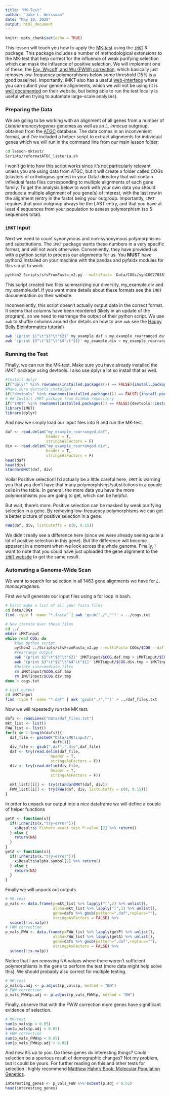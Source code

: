 ```yaml
---
title: "MK-Test"
author: "Jake L. Weissman"
date: "May 19, 2020"
output: html_document
---
```


```r
knitr::opts_chunk$set(echo = TRUE)
```

This lesson will teach you how to apply the [MK-test](https://www.nature.com/articles/351652a0) using the [`iMKT`](https://imkt.uab.cat/rpackage.html) R 
package. This package includes a number of methodological extensions to the 
MK-test that help correct for the influence of weak purifying selection which 
can mask the influence of positive selection. We will implement one of these, 
the [Fay, Wycoff, and Wu (FWW) correction](https://www.ncbi.nlm.nih.gov/pmc/articles/PMC1461725/), which basically just removes 
low-frequency polymorphisms below some threshold (15% is a good baseline). 
Importantly, iMKT also has a useful [web-interface](https://imkt.uab.cat/mkanalysis.html) where you can submit
your genome alignments, which we will not be using (it is [well documented](https://imkt.uab.cat/aboutimkt.html) on
their website, but being able to run the test locally is useful when trying
to automate large-scale analyses).

### Preparing the Data

We are going to be working with an alignment of all genes from a number of 
*Listeria monocytogenes* genomes as well as an *L. innocua* outgroup, obtained
from the [ATGC](http://atgc.lbl.gov/atgc/) database. The data comes in an inconvenient format, and I've 
included a helper script to extract alignments for individual genes which
we will run in the command line from our main lesson folder:

```bash
cd lesson-mktest/
Scripts/reformatATGC_listeria.sh
```

I won't go into how this script works since it's not particularly relevant
unless you are using data from ATGC, but it will create a folder
called COGs (clusters of orthologous genes) in your Data/ directory that will contain infividual fasta files 
corresponding to multiple alignments of each gene family. To get the analysis
below to work with your own data you should produce a multiple alignment of
you gene(s) of interest, with the last row in the alignment (entry in the fasta)
being your outgroup. Importantly, `iMKT` requires that your outgroup always be the
LAST entry, and that you have at least 4 sequences from your population to 
assess polymorphism (so 5 sequences total).

### `iMKT` Input

Next we need to count synonymous and non-synonymous polymorphisms and 
substitutions. The `iMKT` package wants these numbers in a very specific format,
and will not work otherwise. Conveniently, they have provided us with a python
script to process our alignments for us. You **MUST** have python2 installed on your machine with the pandas and pyfaidx modules for this script to work.

```bash
python2 Scripts/sfsFromFasta_v2.py --multiFasta  Data/COGs/synCOG270381.fasta --daf my_example.daf --div my_example.div --codonTable standard
```

This script created two files summarizing our diversity, my_example.div and my_example.daf. If you want more details about these formats see the `iMKT` documentation on their website.

Inconveniently, this script doesn't actually output data in the correct format. It seems that columns have been reordered (likely in an update of the program), so we need to rearrange the output of their python script. We use `awk` to shuffle columns around (for details on how to use `awk` see the [Happy Belly Bioinformatics tutorial](https://astrobiomike.github.io/unix/six-glorious-commands)) 

```bash
awk '{print $1"\t"$3"\t"$2}' my_example.daf > my_example_rearranged.daf
awk '{print $3"\t"$2"\t"$4"\t"$1}' my_example.div > my_example_rearranged.div
```

### Running the Test

Finally, we can run the MK-test. Make sure you have already installed the iMKT package using devtools. I also use dplyr a lot so install that as well.

```r
#Install dplyr
if("dplyr" %in% rownames(installed.packages()) == FALSE){install.packages("dplyr")}
#Make sure devtools installed
if("devtools" %in% rownames(installed.packages()) == FALSE){install.packages("devtools")}
# ## Install iMKT package from GitHub repository
if("iMKT" %in% rownames(installed.packages()) == FALSE){devtools::install_github("sergihervas/iMKT")}
library(iMKT)
library(dplyr)
```

And now we simply load our input files into R and run the MK-test.

```r
daf <- read.delim("my_example_rearranged.daf",
                  header = T,
                  stringsAsFactors = F)
div <- read.delim("my_example_rearranged.div",
                  header = T,
                  stringsAsFactors = F)
head(daf)
head(div)
standardMKT(daf, div)
```

Voila! Positive selection! I'd actually be a little careful here, `iMKT` is warning you that you don't have that many polymorphisms/substitutions in a couple cells in the table. In general, the more data you have the more polymorphisms you are going to get, which can be helpful.

But wait, there's more. Positive selection can be masked by weak purifying selection in a gene. By removing low-frequency polymorphisms we can get a better picture of positive selection in a gene.

```r
FWW(daf, div, listCutoffs = c(0, 0.15))
```

We didn't really see a difference here (since we were already seeing quite a lot of positive selection in this gene). But the difference will become apparent in a moment when we look across the whole genome. Finally, I want to note that you could have just uploaded the gene alignment to the [`iMKT` website](https://imkt.uab.cat/mkanalysis.html) to get the same result.

### Automating a Genome-Wide Scan

We want to search for selection in all 1463 gene alignments we have for *L. monocytogenes*. 

First we will generate our input files using a for loop in bash.

```bash
# First make a list of all your fasta files
cd Data/COGs
find -type f -name "*.fasta" | awk 'gsub("./","")' > ../cogs.txt

# Now iterate over these files
cd ../
mkdir iMKTinput
while read COG; do
    #Run python script
    python2 ../Scripts/sfsFromFasta_v2.py --multiFasta COGs/$COG --daf iMKTinput/$COG.daf.tmp --div iMKTinput/$COG.div.tmp --codonTable standard
    #rearrange output
    awk '{print $1"\t"$3"\t"$2}' iMKTinput/$COG.daf.tmp > iMKTinput/$COG.daf
    awk '{print $3"\t"$2"\t"$4"\t"$1}' iMKTinput/$COG.div.tmp > iMKTinput/$COG.div
    #delete intermediate files
    rm iMKTinput/$COG.daf.tmp
    rm iMKTinput/$COG.div.tmp
done < cogs.txt

# List output
cd iMKTinput
find -type f -name "*.daf" | awk 'gsub("./","")' > ../daf_files.txt
```

Now we will repeatedly run the MK test.

```r
dafs <- readLines("Data/daf_files.txt")
mkt_list <- list()
FWW_list <- list()
for(i in 1:length(dafs)){
  daf_file <- paste0("Data/iMKTinput/",
                     dafs[i])
  div_file <- gsub(".daf",".div",daf_file)
  daf <- try(read.delim(daf_file,
                    header = T,
                    stringsAsFactors = F))
  div <- try(read.delim(div_file,
                    header = T,
                    stringsAsFactors = F))
  
  mkt_list[[i]] <- try(standardMKT(daf, div))
  FWW_list[[i]] <- try(FWW(daf, div, listCutoffs = c(0, 0.15)))
}
```

In order to unpack our output into a nice dataframe we will define a couple of helper functions

```r
getP <- function(x){
  if(!inherits(x,"try-error")){
    x$Results$`Fishers exact test P-value`[2] %>% return()
  } else {
    return(NA)
  }
}
getA <- function(x){
  if(!inherits(x,"try-error")){
    x$Results$alpha.symbol[2] %>% return()
  } else {
    return(NA)
  }
}
```

Finally we will unpack out outputs.

```r
# MK-test
p_vals <- data.frame(p=mkt_list %>% lapply("[",2) %>% unlist(),
                     alpha=mkt_list %>% lapply("[",1) %>% unlist(),
                     gene=dafs %>% gsub(pattern=".daf",replace=""),
                     stringsAsFactors = FALSE) %>%
  subset(!is.na(p))
# FWW correction
p_vals_FWW <- data.frame(p=FWW_list %>% lapply(getP) %>% unlist(),
                     alpha=FWW_list %>% lapply(getA) %>% unlist(),
                     gene=dafs %>% gsub(pattern=".daf",replace=""),
                     stringsAsFactors = FALSE) %>%
  subset(!is.na(p))
```

Notice that I am removing NA values where there weren't sufficient polymorphisms in the gene to perform the test (more data might help solve this). We should probably also correct for multiple testing.

```r
# MK-test
p_vals$p.adj <- p.adjust(p_vals$p, method = "BH")
# FWW correction
p_vals_FWW$p.adj <- p.adjust(p_vals_FWW$p, method = "BH")
```

Finally, observe that with the FWW correction more genes have significant evidence of selection. 

```r
# MK-test
sum(p_vals$p < 0.05)
sum(p_vals$p.adj < 0.05)
# FWW correction
sum(p_vals_FWW$p < 0.05)
sum(p_vals_FWW$p.adj < 0.05)
```

And now it's up to you. Do these genes do interesting things? Could selection be a spurious result of demographic changes? Not my problem, but it could be yours. For further reading on this and other tests for selection I highly recommend [Matthew Hahn's Book: Molecular Population Genetics](https://books.google.com/books/about/Molecular_Population_Genetics.html?id=3BDkswEACAAJ&source=kp_book_description).

```r
interesting_genes <- p_vals_FWW %>% subset(p.adj < 0.05)
head(interesting_genes)
```
